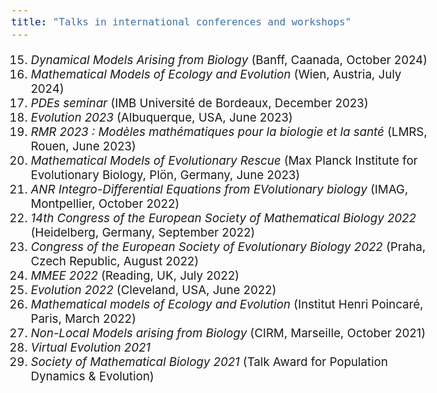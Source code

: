 ```yaml
---
title: "Talks in international conferences and workshops"
---
```


<style type="text/css">
  body{
  font-size: 14pt;
}
</style>
15) *Dynamical Models Arising from Biology* (Banff, Caanada, October 2024)
14) *Mathematical Models of Ecology and Evolution* (Wien, Austria, July 2024)
13) *PDEs seminar* (IMB Université de Bordeaux, December 2023)
12) *Evolution 2023* (Albuquerque, USA, June 2023)
11) *RMR 2023 : Modèles mathématiques pour la biologie et la santé* (LMRS, Rouen, June 2023)
10) *Mathematical Models of Evolutionary Rescue* (Max Planck Institute for Evolutionary Biology,  Plön, Germany, June 2023)
9) *ANR Integro-Differential Equations from EVolutionary biology* (IMAG,  Montpellier, October 2022)
8) *14th Congress of the European Society of Mathematical Biology 2022* (Heidelberg, Germany, September 2022)
7) *Congress of the European Society of Evolutionary Biology 2022* (Praha, Czech Republic, August 2022)
6) *MMEE 2022* (Reading, UK, July 2022)
5) *Evolution 2022* (Cleveland, USA, June 2022)
4) *Mathematical models of Ecology and Evolution* (Institut Henri Poincaré, Paris, March 2022)
3) *Non-Local Models arising from Biology* (CIRM, Marseille, October 2021)
2) *Virtual Evolution 2021*
1) *Society of Mathematical Biology 2021* (Talk Award for Population Dynamics & Evolution)
